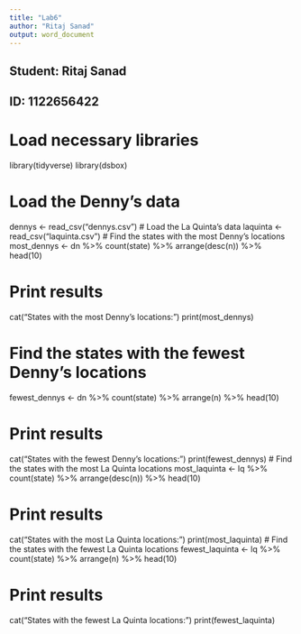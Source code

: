 ---
title: "Lab6"
author: "Ritaj Sanad"
output: word_document
---

## Student: Ritaj Sanad
## ID: 1122656422

# Load necessary libraries
library(tidyverse)
library(dsbox)

# Load the Denny's data
dennys <- read_csv("dennys.csv")
# Load the La Quinta's data
laquinta <- read_csv("laquinta.csv")
# Find the states with the most Denny's locations
most_dennys <- dn %>%
  count(state) %>%
  arrange(desc(n)) %>%
  head(10)

# Print results
cat("States with the most Denny’s locations:\n")
print(most_dennys)

# Find the states with the fewest Denny's locations
fewest_dennys <- dn %>%
  count(state) %>%
  arrange(n) %>%
  head(10)

# Print results
cat("States with the fewest Denny’s locations:\n")
print(fewest_dennys)
# Find the states with the most La Quinta locations
most_laquinta <- lq %>%
  count(state) %>%
  arrange(desc(n)) %>%
  head(10)

# Print results
cat("States with the most La Quinta locations:\n")
print(most_laquinta)
# Find the states with the fewest La Quinta locations
fewest_laquinta <- lq %>%
  count(state) %>%
  arrange(n) %>%
  head(10)

# Print results
cat("States with the fewest La Quinta locations:\n")
print(fewest_laquinta)
